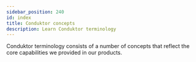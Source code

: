 ```yaml
---
sidebar_position: 240
id: index
title: Conduktor concepts
description: Learn Conduktor terminology
---
```


Conduktor terminology consists of a number of concepts that reflect the core capabilities we provided in our products.
